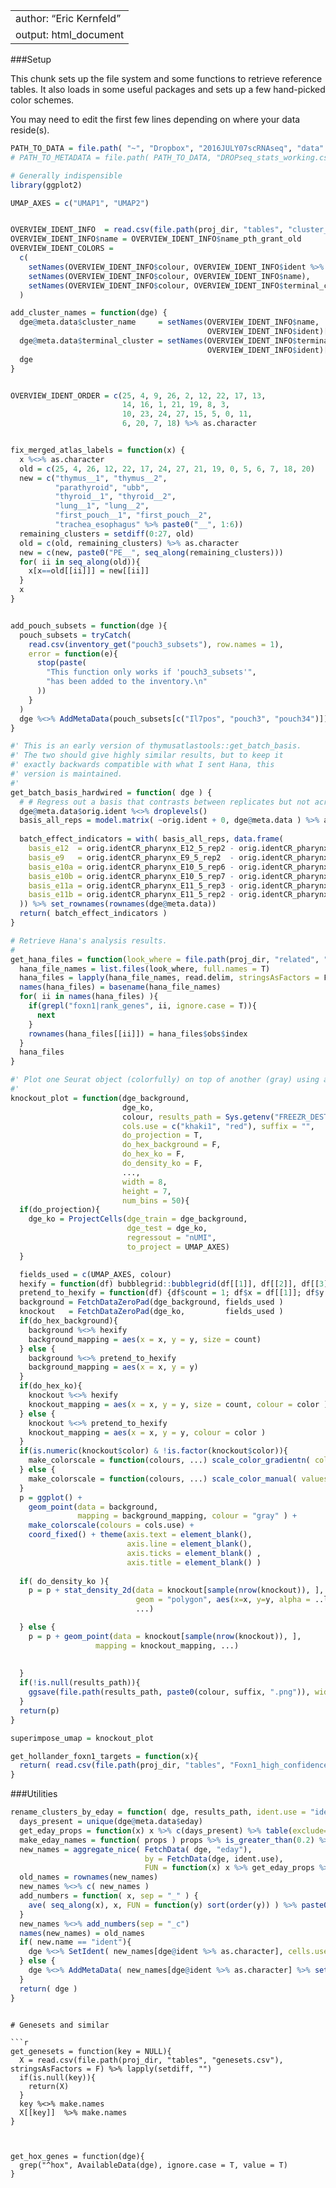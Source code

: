 
---
author: "Eric Kernfeld"
output: html_document
---

###Setup 

This chunk sets up the file system and some functions to retrieve reference tables. It also loads in some useful packages and sets up a few hand-picked color schemes. 

You may need to edit the first few lines depending on where your data reside(s).

```r

PATH_TO_DATA = file.path( "~", "Dropbox", "2016JULY07scRNAseq", "data" )
# PATH_TO_METADATA = file.path( PATH_TO_DATA, "DROPseq_stats_working.csv")

# Generally indispensible
library(ggplot2)

UMAP_AXES = c("UMAP1", "UMAP2")


OVERVIEW_IDENT_INFO  = read.csv(file.path(proj_dir, "tables", "cluster_names.csv"), stringsAsFactors = F)
OVERVIEW_IDENT_INFO$name = OVERVIEW_IDENT_INFO$name_pth_grant_old
OVERVIEW_IDENT_COLORS =
  c(
    setNames(OVERVIEW_IDENT_INFO$colour, OVERVIEW_IDENT_INFO$ident %>% as.character), 
    setNames(OVERVIEW_IDENT_INFO$colour, OVERVIEW_IDENT_INFO$name), 
    setNames(OVERVIEW_IDENT_INFO$colour, OVERVIEW_IDENT_INFO$terminal_cluster)
  )

add_cluster_names = function(dge) {
  dge@meta.data$cluster_name     = setNames(OVERVIEW_IDENT_INFO$name,
                                            OVERVIEW_IDENT_INFO$ident)[as.character(dge@ident)]
  dge@meta.data$terminal_cluster = setNames(OVERVIEW_IDENT_INFO$terminal_cluster,
                                            OVERVIEW_IDENT_INFO$ident)[as.character(dge@ident)]
  dge
}


OVERVIEW_IDENT_ORDER = c(25, 4, 9, 26, 2, 12, 22, 17, 13, 
                         14, 16, 1, 21, 19, 8, 3,
                         10, 23, 24, 27, 15, 5, 0, 11,
                         6, 20, 7, 18) %>% as.character


fix_merged_atlas_labels = function(x) {
  x %<>% as.character
  old = c(25, 4, 26, 12, 22, 17, 24, 27, 21, 19, 0, 5, 6, 7, 18, 20)
  new = c("thymus__1", "thymus__2",
          "parathyroid", "ubb",
          "thyroid__1", "thyroid__2",
          "lung__1", "lung__2",
          "first_pouch__1", "first_pouch__2", 
          "trachea_esophagus" %>% paste0("__", 1:6))
  remaining_clusters = setdiff(0:27, old)
  old = c(old, remaining_clusters) %>% as.character
  new = c(new, paste0("PE__", seq_along(remaining_clusters))) 
  for( ii in seq_along(old)){
    x[x==old[[ii]]] = new[[ii]]
  }
  x
}


add_pouch_subsets = function(dge ){
  pouch_subsets = tryCatch(
    read.csv(inventory_get("pouch3_subsets"), row.names = 1), 
    error = function(e){ 
      stop(paste(
        "This function only works if 'pouch3_subsets'", 
        "has been added to the inventory.\n"
      ))
    } 
  )
  dge %<>% AddMetaData(pouch_subsets[c("Il7pos", "pouch3", "pouch34")])
}

#' This is an early version of thymusatlastools::get_batch_basis.
#' The two should give highly similar results, but to keep it
#' exactly backwards compatible with what I sent Hana, this 
#' version is maintained.
#'
get_batch_basis_hardwired = function( dge ) {
  # # Regress out a basis that contrasts between replicates but not across time points
  dge@meta.data$orig.ident %<>% droplevels()
  basis_all_reps = model.matrix( ~orig.ident + 0, dge@meta.data ) %>% as.data.frame
  
  batch_effect_indicators = with( basis_all_reps, data.frame(
    basis_e12  = orig.identCR_pharynx_E12_5_rep2 - orig.identCR_pharynx_E12_5_rep1,
    basis_e9   = orig.identCR_pharynx_E9_5_rep2  - orig.identCR_pharynx_E9_5_rep1,
    basis_e10a = orig.identCR_pharynx_E10_5_rep6 - orig.identCR_pharynx_E10_5_rep5,
    basis_e10b = orig.identCR_pharynx_E10_5_rep7 - orig.identCR_pharynx_E10_5_rep5,
    basis_e11a = orig.identCR_pharynx_E11_5_rep3 - orig.identCR_pharynx_E11_5_rep2B,
    basis_e11b = orig.identCR_pharynx_E11_5_rep2 - orig.identCR_pharynx_E11_5_rep2B
  )) %>% set_rownames(rownames(dge@meta.data))
  return( batch_effect_indicators )
}

# Retrieve Hana's analysis results.
#
get_hana_files = function(look_where = file.path(proj_dir, "related", "hana")){
  hana_file_names = list.files(look_where, full.names = T)
  hana_files = lapply(hana_file_names, read.delim, stringsAsFactors = F, sep = "" )
  names(hana_files) = basename(hana_file_names)
  for( ii in names(hana_files) ){
    if(grepl("foxn1|rank_genes", ii, ignore.case = T)){
      next
    }
    rownames(hana_files[[ii]]) = hana_files$obs$index
  }
  hana_files
}
```

```r
#' Plot one Seurat object (colorfully) on top of another (gray) using a shared coordinate system.
#'
knockout_plot = function(dge_background, 
                         dge_ko, 
                         colour, results_path = Sys.getenv("FREEZR_DESTINATION"), 
                         cols.use = c("khaki1", "red"), suffix = "",
                         do_projection = T,
                         do_hex_background = F, 
                         do_hex_ko = F,
                         do_density_ko = F,
                         ...,            
                         width = 8,
                         height = 7,
                         num_bins = 50){
  if(do_projection){
    dge_ko = ProjectCells(dge_train = dge_background, 
                          dge_test = dge_ko, 
                          regressout = "nUMI", 
                          to_project = UMAP_AXES)
  } 

  fields_used = c(UMAP_AXES, colour)
  hexify = function(df) bubblegrid::bubblegrid(df[[1]], df[[2]], df[[3]], num_bins = num_bins )$plot_env$hex_data
  pretend_to_hexify = function(df) {df$count = 1; df$x = df[[1]]; df$y = df[[2]]; df$color = df[[3]]; return(df)}
  background = FetchDataZeroPad(dge_background, fields_used )
  knockout   = FetchDataZeroPad(dge_ko,         fields_used )
  if(do_hex_background){
    background %<>% hexify
    background_mapping = aes(x = x, y = y, size = count)
  } else {
    background %<>% pretend_to_hexify
    background_mapping = aes(x = x, y = y)
  }
  if(do_hex_ko){
    knockout %<>% hexify
    knockout_mapping = aes(x = x, y = y, size = count, colour = color )
  } else {
    knockout %<>% pretend_to_hexify
    knockout_mapping = aes(x = x, y = y, colour = color )
  }
  if(is.numeric(knockout$color) & !is.factor(knockout$color)){
    make_colorscale = function(colours, ...) scale_color_gradientn( colours = colours, ... ) 
  } else {
    make_colorscale = function(colours, ...) scale_color_manual( values = colours, ... )
  }
  p = ggplot() + 
    geom_point(data = background, 
               mapping = background_mapping, colour = "gray" ) + 
    make_colorscale(colours = cols.use) + 
    coord_fixed() + theme(axis.text = element_blank(), 
                          axis.line = element_blank(), 
                          axis.ticks = element_blank() , 
                          axis.title = element_blank() ) 
  
  if( do_density_ko ){
    p = p + stat_density_2d(data = knockout[sample(nrow(knockout)), ],   
                            geom = "polygon", aes(x=x, y=y, alpha = ..level.., fill = color),
                            ...)

  } else {
    p = p + geom_point(data = knockout[sample(nrow(knockout)), ],   
                   mapping = knockout_mapping, ...) 
    
      
  }
  if(!is.null(results_path)){
    ggsave(file.path(results_path, paste0(colour, suffix, ".png")), width = width, height = height)
  }
  return(p)
}

superimpose_umap = knockout_plot

```


```r


get_hollander_foxn1_targets = function(x){
  return( read.csv(file.path(proj_dir, "tables", "Foxn1_high_confidence_genelist.txt"), stringsAsFactors = F )[[1]])
}
```

###Utilities

```r
rename_clusters_by_eday = function( dge, results_path, ident.use = "ident", new.name = "ident" ){
  days_present = unique(dge@meta.data$eday)
  get_eday_props = function(x) x %>% c(days_present) %>% table(exclude=NULL) %>% subtract(1) %>% prop.table
  make_eday_names = function( props ) props %>% is_greater_than(0.2) %>% which %>% names %>% paste0(collapse = "_")
  new_names = aggregate_nice( FetchData( dge, "eday"), 
                              by = FetchData(dge, ident.use), 
                              FUN = function(x) x %>% get_eday_props %>% make_eday_names ) 
  old_names = rownames(new_names)
  new_names %<>% c( new_names )
  add_numbers = function( x, sep = "_" ) {
    ave( seq_along(x), x, FUN = function(y) sort(order(y)) ) %>% paste0( x, sep, .  )
  }
  new_names %<>% add_numbers(sep = "_c")
  names(new_names) = old_names
  if( new.name == "ident"){
    dge %<>% SetIdent( new_names[dge@ident %>% as.character], cells.use = dge@cell.names )
  } else {
    dge %<>% AddMetaData( new_names[dge@ident %>% as.character] %>% setNames( dge@cell.names ), col.name = new.name )
  }
  return( dge )
}
```




```

# Genesets and similar

```r

get_genesets = function(key = NULL){
  X = read.csv(file.path(proj_dir, "tables", "genesets.csv"), stringsAsFactors = F) %>% lapply(setdiff, "")
  if(is.null(key)){
    return(X)
  }
  key %<>% make.names
  X[[key]]  %>% make.names
}



get_hox_genes = function(dge){
  grep("^hox", AvailableData(dge), ignore.case = T, value = T)
}



```





